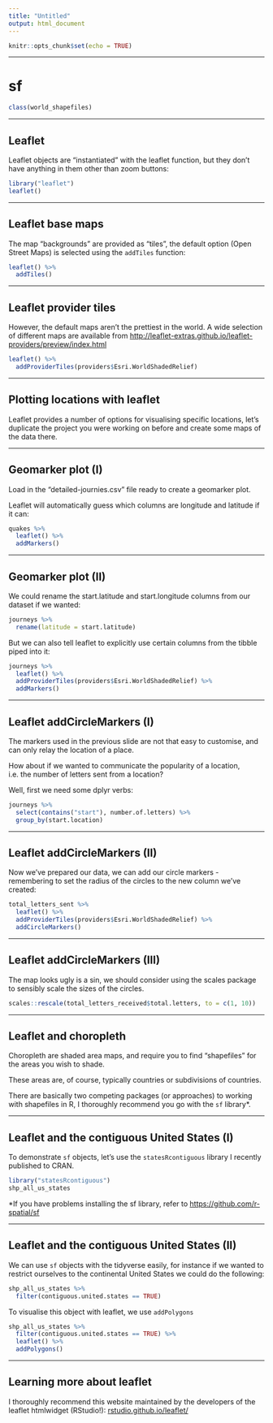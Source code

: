 ```yaml
---
title: "Untitled"
output: html_document
---
```


```r
knitr::opts_chunk$set(echo = TRUE)
```


---

# sf

```r
class(world_shapefiles)
```


---

## Leaflet

Leaflet objects are "instantiated" with the leaflet function, but they don't have anything in them other than zoom buttons:

```r
library("leaflet")
leaflet()
```

--- 

## Leaflet base maps

The map "backgrounds" are provided as "tiles", the default option (Open Street Maps) is selected using the `addTiles` function:

```r
leaflet() %>%
  addTiles()
```

---

## Leaflet provider tiles

However, the default maps aren't the prettiest in the world. A wide selection of different maps are available from [http://leaflet-extras.github.io/leaflet-providers/preview/index.html](http://leaflet-extras.github.io/leaflet-providers/preview/index.html)

```r
leaflet() %>%
  addProviderTiles(providers$Esri.WorldShadedRelief)
```

---

## Plotting locations with leaflet

Leaflet provides a number of options for visualising specific locations, let's duplicate the project you were working on before and create some maps of the data there.

---

## Geomarker plot (I)

Load in the "detailed-journies.csv" file ready to create a geomarker plot.

Leaflet will automatically guess which columns are longitude and latitude if it can:

```r
quakes %>%
  leaflet() %>%
  addMarkers()
```

---

## Geomarker plot (II)

We could rename the start.latitude and start.longitude columns from our dataset if we wanted:

```r
journeys %>%
  rename(latitude = start.latitude)
```

But we can also tell leaflet to explicitly use certain columns from the tibble piped into it:

```r
journeys %>%
  leaflet() %>%
  addProviderTiles(providers$Esri.WorldShadedRelief) %>%
  addMarkers()
```

---

## Leaflet addCircleMarkers (I)

The markers used in the previous slide are not that easy to customise, and can only relay the location of a place.

How about if we wanted to communicate the popularity of a location, i.e. the number of letters sent from a location?

Well, first we need some dplyr verbs:

```r
journeys %>%
  select(contains("start"), number.of.letters) %>%
  group_by(start.location)
```

---

## Leaflet addCircleMarkers (II)

Now we've prepared our data, we can add our circle markers - remembering to set the radius of the circles to the new column we've created:

```r
total_letters_sent %>%
  leaflet() %>%
  addProviderTiles(providers$Esri.WorldShadedRelief) %>%
  addCircleMarkers()
```

---

## Leaflet addCircleMarkers (III)

The map looks ugly is a sin, we should consider using the scales package to sensibly scale the sizes of the circles.

```r
scales::rescale(total_letters_received$total.letters, to = c(1, 10))
```

---

## Leaflet and choropleth

Choropleth are shaded area maps, and require you to find "shapefiles" for the areas you wish to shade.

These areas are, of course, typically countries or subdivisions of countries.

There are basically two competing packages (or approaches) to working with shapefiles in R, I thoroughly recommend you go with the `sf` library*.

---

## Leaflet and the contiguous United States (I)

To demonstrate `sf` objects, let's use the `statesRcontiguous` library I recently published to CRAN.

```r
library("statesRcontiguous")
shp_all_us_states
```

*If you have problems installing the sf library, refer to [https://github.com/r-spatial/sf](https://github.com/r-spatial/sf)

---

## Leaflet and the contiguous United States (II)

We can use `sf` objects with the tidyverse easily, for instance if we wanted to restrict ourselves to the continental United States we could do the following:

```r
shp_all_us_states %>%
  filter(contiguous.united.states == TRUE)
```

To visualise this object with leaflet, we use `addPolygons`

```r
shp_all_us_states %>%
  filter(contiguous.united.states == TRUE) %>%
  leaflet() %>%
  addPolygons()
```

---

## Learning more about leaflet

I thoroughly recommend this website maintained by the developers of the leaflet htmlwidget (RStudio!): [rstudio.github.io/leaflet/](rstudio.github.io/leaflet/)